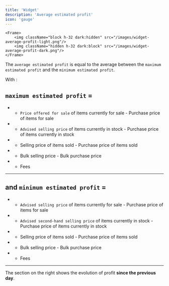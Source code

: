 ```yaml
---
title: 'Widget'
description: 'Average estimated profit'
icon: 'gauge'
---
```

    <Frame>
        <img className="block h-32 dark:hidden" src="/images/widget-average-profit-light.png"/>
        <img className="hidden h-32 dark:block" src="/images/widget-average-profit-dark.png"/>
    </Frame>

The `average estimated profit` is equal to the average between the `maximum estimated profit` and the `minimum estimated profit`.

With :

`maximum estimated profit` =
----


- + `Price offered for sale` of items currently for sale - Purchase price of items for sale
- + `Advised selling price` of items currently in stock - Purchase price of items currently in stock
- + Selling price of items sold - Purchase price of items sold
- + Bulk selling price - Bulk purchase price
- - Fees


----

and `minimum estimated profit` =
----


- + `Advised selling price` of items currently for sale - Purchase price of items for sale
- + `Advised second-hand selling price` of items currently in stock - Purchase price of items currently in stock
- + Selling price of items sold - Purchase price of items sold
- + Bulk selling price - Bulk purchase price
- - Fees


----

The section on the right shows the evolution of profit **since the previous day**.
